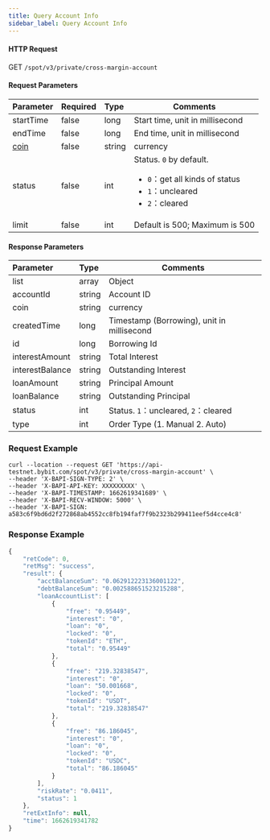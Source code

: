 ```yaml
---
title: Query Account Info
sidebar_label: Query Account Info
---
```



#### HTTP Request
GET <code>/spot/v3/private/cross-margin-account</code>

#### Request Parameters
| Parameter | Required | Type | Comments|
|:----- |:-------|:-----|------ |
|startTime|false|long|Start time, unit in millisecond|
|endTime|false|long|End time, unit in millisecond|
|<a href="#currency-currency-coin">coin</a>|false|string|currency|
|status|false|int|Status. <code>0</code> by default. <ul><li><code>0</code>：get all kinds of status</li><li><code>1</code>：uncleared</li><li><code>2</code>：cleared</li></ul>|
|limit|false|int|Default is 500; Maximum is 500|

#### Response Parameters
| Parameter | Type | Comments|
|:----- |:-----|----- |
|list|array|Object|
|accountId|string|Account ID|
|coin|string|currency|
|createdTime|long|Timestamp (Borrowing), unit in millisecond|
|id|long|Borrowing Id|
|interestAmount|string|Total Interest|
|interestBalance|string|Outstanding Interest|
|loanAmount|string|Principal Amount|
|loanBalance|string|Outstanding Principal|
|status|int|Status. <code>1</code>：uncleared, <code>2</code>：cleared|
|type|int|Order Type (1. Manual 2. Auto)|

### Request Example

<Tabs>
<TabItem value="console" label="Console">

```http
curl --location --request GET 'https://api-testnet.bybit.com/spot/v3/private/cross-margin-account' \
--header 'X-BAPI-SIGN-TYPE: 2' \
--header 'X-BAPI-API-KEY: XXXXXXXXX' \
--header 'X-BAPI-TIMESTAMP: 1662619341689' \
--header 'X-BAPI-RECV-WINDOW: 5000' \
--header 'X-BAPI-SIGN: a583c6f9bd6d2f272868ab4552cc8fb194faf7f9b2323b299411eef5d4cce4c8'
```

</TabItem>
</Tabs>

### Response Example

```javascript
{
    "retCode": 0,
    "retMsg": "success",
    "result": {
        "acctBalanceSum": "0.062912223136001122",
        "debtBalanceSum": "0.002588651523215288",
        "loanAccountList": [
            {
                "free": "0.95449",
                "interest": "0",
                "loan": "0",
                "locked": "0",
                "tokenId": "ETH",
                "total": "0.95449"
            },
            {
                "free": "219.32838547",
                "interest": "0",
                "loan": "50.001668",
                "locked": "0",
                "tokenId": "USDT",
                "total": "219.32838547"
            },
            {
                "free": "86.186045",
                "interest": "0",
                "loan": "0",
                "locked": "0",
                "tokenId": "USDC",
                "total": "86.186045"
            }
        ],
        "riskRate": "0.0411",
        "status": 1
    },
    "retExtInfo": null,
    "time": 1662619341782
}
```
